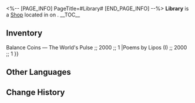 <%-- [PAGE_INFO]
PageTitle=#Library#
[END_PAGE_INFO] --%>
{{Stub}}
{{Location Infobox
|title    = {{Icon/White|Icon Shop Materials.png}} Library
|image    = Shop Library.png
|type     = Shop
|world    = <!--to be added-->
|region   = 
|area     = <!--to be added-->
|subarea  = 
}}
{{Description|A library opened by Cerces' faithful. It is said to have been established from the very instant the concept of books was created. The inclusivity towards knowledge is astounding, and everything from academic classics to popular novellas is included here.}}
'''Library''' is a [[Shop]] located in <!--area--> on <!--world-->.
<!--
It is operated by [[<shopkeeper>]].
-->
__TOC__

==Inventory==
{{Shop|shop=Library|currency=Credit|total=1
|Festive Culinary Guide I ;; 2000 ;; 1
|Festive Culinary Guide II ;; 2000 ;; 1
|Georios Festival Ceremony ;; 2000 ;; 1
|Amphoreus' Calendar: Monthly Edition ;; 2000 ;; 1
|Amphoreus' Calendar: Life Edition ;; 2000 ;; 1
|Balance Coins — The World's Pulse ;; text{{=}}Balance Coins &mdash; The World's Pulse ;; 2000 ;; 1
|Poems by Lipos (I) ;; 2000 ;; 1
}}
<!--
==Location==
{{Map Embed|<map name>|<marker id>}}
--><!--
==Achievements==
{{Achievements by Category Table|topic=Library}}
-->
==Other Languages==
{{Other Languages
|en   = Library
|zhs  = 藏书所
|zht  = 藏書所
|ja   = 蔵書店
|ko   = 장서고
|es   = Librería
|fr   = Bibliothèque
|ru   = Книжная лавка
|th   = ร้านหนังสือ
|vi   = Thư Viện
|de   = Bibliothek
|id   = Pusat Koleksi Buku
|pt   = Biblioteca
}}

==Change History==
{{Change History|3.0}}